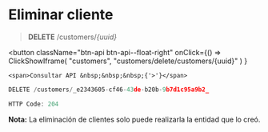# Eliminar cliente

> **DELETE** /customers/_\{uuid}_


<button className="btn-api btn-api--float-right"
	onClick={() =>
		ClickShowIframe(
			"customers",
			"customers/delete/customers/{uuid}"
		)
	}
>
	<span>Consultar API &nbsp;&nbsp;&nbsp;{'>'}</span>
</button>


<Tabs>
<TabItem value="solicitud" label="Solicitud">

```js
DELETE /customers/_e2343605-cf46-43de-b20b-9b7d1c95a9b2_
```

</TabItem>
<TabItem value="respuesta" label="Respuesta">

```js
HTTP Code: 204
```

</TabItem>
</Tabs>

**Nota:** La eliminación de clientes solo puede realizarla la entidad que lo creó.
